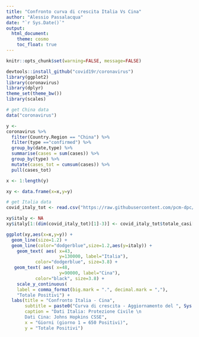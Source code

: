 ```yaml
---
title: "Confronto curva di crescita Italia Vs Cina"
author: "Alessio Passalacqua"
date: "`r Sys.Date()`"
output: 
  html_document:
    theme: cosmo
    toc_float: true
---
```


```r
knitr::opts_chunk$set(warning=FALSE, message=FALSE)
```

```r
devtools::install_github("covid19r/coronavirus")
library(ggplot2)
library(coronavirus)
library(dplyr)
theme_set(theme_bw())
library(scales)
```


```r
# get China data 
data("coronavirus")

y <-
coronavirus %>%
  filter(Country.Region == "China") %>%
  filter(type =="confirmed") %>%
  group_by(date,type) %>%
  summarise(cases = sum(cases)) %>%
  group_by(type) %>%
  mutate(cases_tot = cumsum(cases)) %>%
  pull(cases_tot)

x <- 1:length(y)

xy <- data.frame(x=x,y=y)
```

```r
# get Italia data 
covid_italy_tot <- read.csv("https://raw.githubusercontent.com/pcm-dpc/COVID-19/master/dati-andamento-nazionale/dpc-covid19-ita-andamento-nazionale.csv")

xy$italy <- NA
xy$italy[1:(dim(covid_italy_tot)[1]-3)] <- covid_italy_tot$totale_casi[4:dim(covid_italy_tot)[1]]
```


```r
ggplot(xy,aes(x=x,y=y)) +
  geom_line(size=1.2) +
  geom_line(color="dodgerblue",size=1.2,aes(y=italy)) +
    geom_text( aes( x=43, 
                    y=130000, label="Italia"),       
           color="dodgerblue", size=3.8) +
   geom_text( aes( x=48, 
                    y=90000, label="Cina"),       
           color="black", size=3.8) +
    scale_y_continuous(
    label = comma_format(big.mark = ".", decimal.mark = ","),
    "Totale Positivi") +
  labs(title = "Confronto Italia - Cina",
       subtitle = paste0("Curva di crescita - Aggiornamento del ", Sys.Date() ),
       caption = "Dati Italia: Protezione Civile \n
       Dati Cina: Johns Hopkins CSSE",
       x = "Giorni (giorno 1 = 650 Positivi)",
       y = "Totale Positivi")

```

